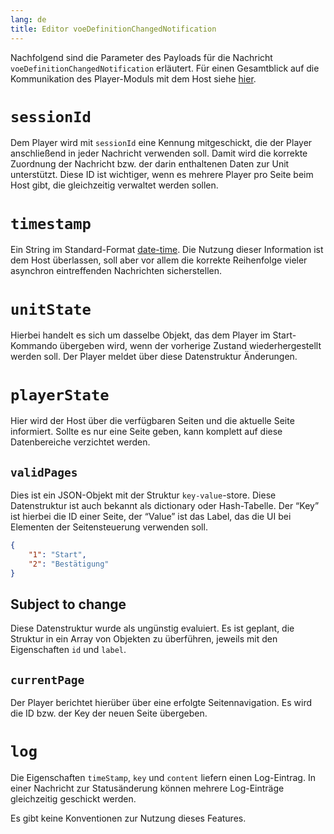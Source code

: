 ```yaml
---
lang: de
title: Editor voeDefinitionChangedNotification
---
```


Nachfolgend sind die Parameter des Payloads für die Nachricht `voeDefinitionChangedNotification` erläutert. Für einen Gesamtblick auf die Kommunikation des Player-Moduls mit dem Host siehe [hier](index.qmd).

# `sessionId`

Dem Player wird mit `sessionId` eine Kennung mitgeschickt, die der Player anschließend in jeder Nachricht verwenden soll. Damit wird die korrekte Zuordnung der Nachricht bzw. der darin enthaltenen Daten zur Unit unterstützt. Diese ID ist wichtiger, wenn es mehrere Player pro Seite beim Host gibt, die gleichzeitig verwaltet werden sollen.

# `timestamp`

Ein String im Standard-Format [date-time](https://tc39.es/ecma262/multipage/numbers-and-dates.html#sec-date-time-string-format). Die Nutzung dieser Information ist dem Host überlassen, soll aber vor allem die korrekte Reihenfolge vieler asynchron eintreffenden Nachrichten sicherstellen.

# `unitState`

Hierbei handelt es sich um dasselbe Objekt, das dem Player im Start-Kommando übergeben wird, wenn der vorherige Zustand wiederhergestellt werden soll. Der Player meldet über diese Datenstruktur Änderungen.

# `playerState`

Hier wird der Host über die verfügbaren Seiten und die aktuelle Seite informiert. Sollte es nur eine Seite geben, kann komplett auf diese Datenbereiche verzichtet werden.

## `validPages`

Dies ist ein JSON-Objekt mit der Struktur `key-value`-store. Diese Datenstruktur ist auch bekannt als dictionary oder Hash-Tabelle. Der "Key" ist hierbei die ID einer Seite, der "Value" ist das Label, das die UI bei Elementen der Seitensteuerung verwenden soll.

```.json
{
    "1": "Start",
    "2": "Bestätigung"
}
```

::: {.callout-warning}
## Subject to change

Diese Datenstruktur wurde als ungünstig evaluiert. Es ist geplant, die Struktur in ein Array von Objekten zu überführen, jeweils mit den Eigenschaften `id` und `label`.
:::

## `currentPage`

Der Player berichtet hierüber über eine erfolgte Seitennavigation. Es wird die ID bzw. der Key der neuen Seite übergeben.

# `log`

Die Eigenschaften `timeStamp`, `key` und `content` liefern einen Log-Eintrag. In einer Nachricht zur Statusänderung können mehrere Log-Einträge gleichzeitig geschickt werden.

Es gibt keine Konventionen zur Nutzung dieses Features.